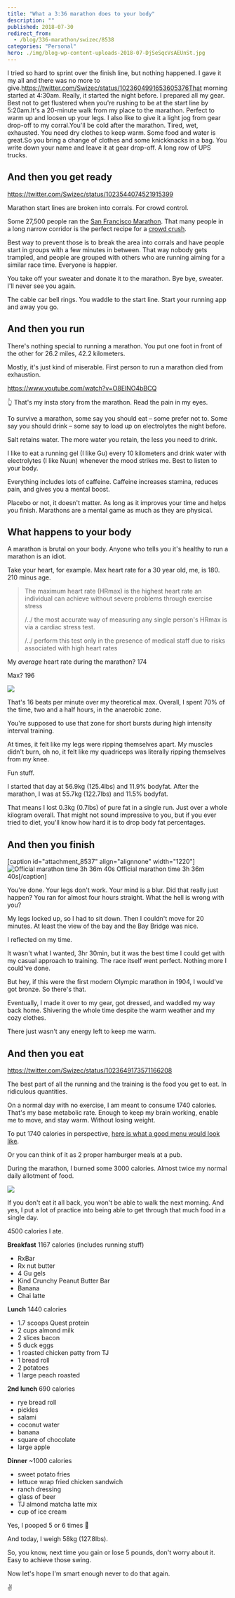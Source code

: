 ```yaml
---
title: "What a 3:36 marathon does to your body"
description: ""
published: 2018-07-30
redirect_from:
  - /blog/336-marathon/swizec/8538
categories: "Personal"
hero: ./img/blog-wp-content-uploads-2018-07-DjSeSqcVsAEUnSt.jpg
---
```


I tried so hard to sprint over the finish line, but nothing happened. I gave it my all and there was no more to give.<https://twitter.com/Swizec/status/1023604991653605376That> morning started at 4:30am. Really, it started the night before. I prepared all my gear. Best not to get flustered when you're rushing to be at the start line by 5:20am.It's a 20-minute walk from my place to the marathon. Perfect to warm up and loosen up your legs. I also like to give it a light jog from gear drop-off to my corral.You'll be cold after the marathon. Tired, wet, exhausted. You need dry clothes to keep warm. Some food and water is great.So you bring a change of clothes and some knickknacks in a bag. You write down your name and leave it at gear drop-off. A long row of UPS trucks.

## And then you get ready

https://twitter.com/Swizec/status/1023544074521915399

Marathon start lines are broken into corrals. For crowd control.

Some 27,500 people ran the [San Francisco Marathon](http://www.thesfmarathon.com/). That many people in a long narrow corridor is the perfect recipe for a [crowd crush](https://www.news.com.au/technology/science/human-body/crowd-crush-what-happens-in-a-human-stampede/news-story/5ea6cd28dfc8744246e0bdd5500baa11).

Best way to prevent those is to break the area into corrals and have people start in groups with a few minutes in between. That way nobody gets trampled, and people are grouped with others who are running aiming for a similar race time. Everyone is happier.

You take off your sweater and donate it to the marathon. Bye bye, sweater. I'll never see you again.

The cable car bell rings. You waddle to the start line. Start your running app and away you go.

## And then you run

There's nothing special to running a marathon. You put one foot in front of the other for 26.2 miles, 42.2 kilometers.

Mostly, it's just kind of miserable. First person to run a marathon died from exhaustion.

https://www.youtube.com/watch?v=O8ElNO4bBCQ

👆 That's my insta story from the marathon. Read the pain in my eyes.

To survive a marathon, some say you should eat – some prefer not to. Some say you should drink – some say to load up on electrolytes the night before.

Salt retains water. The more water you retain, the less you need to drink.

I like to eat a running gel (I like Gu) every 10 kilometers and drink water with electrolytes (I like Nuun) whenever the mood strikes me. Best to listen to your body.

Everything includes lots of caffeine. Caffeine increases stamina, reduces pain, and gives you a mental boost.

Placebo or not, it doesn't matter. As long as it improves your time and helps you finish. Marathons are a mental game as much as they are physical.

## What happens to your body

A marathon is brutal on your body. Anyone who tells you it's healthy to run a marathon is an idiot.

Take your heart, for example. Max heart rate for a 30 year old, me, is 180. 210 minus age.

> The maximum heart rate (HRmax) is the highest heart rate an individual can achieve without severe problems through exercise stress
>
> /../ the most accurate way of measuring any single person's HRmax is via a cardiac stress test.
>
> /../ perform this test only in the presence of medical staff due to risks associated with high heart rates

My _average_ heart rate during the marathon? 174

Max? 196

![](./img/blog-wp-content-uploads-2018-07-DjSeSqcVsAEUnSt.jpg)

That's 16 beats per minute over my theoretical max. Overall, I spent 70% of the time, two and a half hours, in the anaerobic zone.

You're supposed to use that zone for short bursts during high intensity interval training.

At times, it felt like my legs were ripping themselves apart. My muscles didn't burn, oh no, it felt like my quadriceps was literally ripping themselves from my knee.

Fun stuff.

I started that day at 56.9kg (125.4lbs) and 11.9% bodyfat. After the marathon, I was at 55.7kg (122.7lbs) and 11.5% bodyfat.

That means I lost 0.3kg (0.7lbs) of pure fat in a single run. Just over a whole kilogram overall. That might not sound impressive to you, but if you ever tried to diet, you'll know how hard it is to drop body fat percentages.

## And then you finish

\[caption id="attachment_8537" align="alignnone" width="1220"]![Official marathon time 3h 36m 40s](./img/blog-wp-content-uploads-2018-07-biofreeze-san-francisco-marathon-r6fbytm4.png) Official marathon time 3h 36m 40s\[/caption]

You're done. Your legs don't work. Your mind is a blur. Did that really just happen? You ran for almost four hours straight. What the hell is wrong with you?

My legs locked up, so I had to sit down. Then I couldn't move for 20 minutes. At least the view of the bay and the Bay Bridge was nice.

I reflected on my time.

It wasn't what I wanted, 3hr 30min, but it was the best time I could get with my casual approach to training. The race itself went perfect. Nothing more I could've done.

But hey, if this were the first modern Olympic marathon in 1904, I would've got bronze. So there's that.

Eventually, I made it over to my gear, got dressed, and waddled my way back home. Shivering the whole time despite the warm weather and my cozy clothes.

There just wasn't any energy left to keep me warm.

## And then you eat

https://twitter.com/Swizec/status/1023649173571166208

The best part of all the running and the training is the food you get to eat. In ridiculous quantities.

On a normal day with no exercise, I am meant to consume 1740 calories. That's my base metabolic rate. Enough to keep my brain working, enable me to move, and stay warm. Without losing weight.

To put 1740 calories in perspective, [here is what a good menu would look like](https://www.verywellfit.com/two-meal-plans-for-a-1700-calorie-per-day-diet-2506565).

Or you can think of it as 2 proper hamburger meals at a pub.

During the marathon, I burned some 3000 calories. Almost twice my normal daily allotment of food.

![](./img/blog-wp-content-uploads-2018-07-FullSizeRender-1.jpg)

If you don't eat it all back, you won't be able to walk the next morning. And yes, I put a lot of practice into being able to get through that much food in a single day.

4500 calories I ate.

**Breakfast** 1167 calories (includes running stuff)

- RxBar
- Rx nut butter
- 4 Gu gels
- Kind Crunchy Peanut Butter Bar
- Banana
- Chai latte

**Lunch** 1440 calories

- 1.7 scoops Quest protein
- 2 cups almond milk
- 2 slices bacon
- 5 duck eggs
- 1 roasted chicken patty from TJ
- 1 bread roll
- 2 potatoes
- 1 large peach roasted

**2nd lunch** 690 calories

- rye bread roll
- pickles
- salami
- coconut water
- banana
- square of chocolate
- large apple

**Dinner** ~1000 calories

- sweet potato fries
- lettuce wrap fried chicken sandwich
- ranch dressing
- glass of beer
- TJ almond matcha latte mix
- cup of ice cream

Yes, I pooped 5 or 6 times 💩

And today, I weigh 58kg (127.8lbs).

So, you know, next time you gain or lose 5 pounds, don't worry about it. Easy to achieve those swing.

Now let's hope I'm smart enough never to do that again.

✌️

